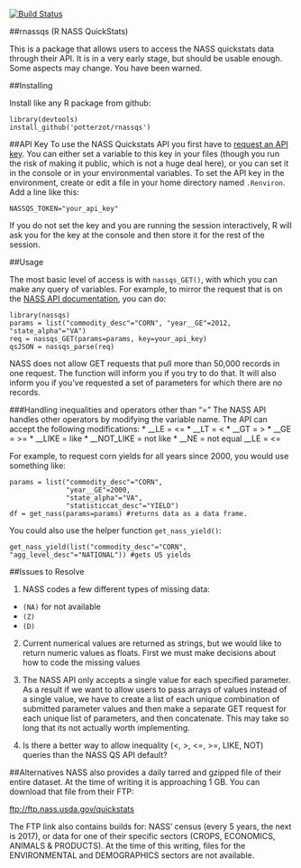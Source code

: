 [![Build Status](https://travis-ci.org/potterzot/rnassqs.svg?branch=master)](https://travis-ci.org/potterzot/rnassqs)

##rnassqs (R NASS QuickStats)

This is a package that allows users to access the NASS quickstats data through their API. It is in a very early stage, but should be usable enough. Some aspects may change. You have been warned.

##Installing

Install like any R package from github:

    library(devtools)
    install_github('potterzot/rnassqs')

##API Key
To use the NASS Quickstats API you first have to [request an API key](http://quickstats.nass.usda.gov/api). You can either set a variable to this key in your files (though you run the risk of making it public, which is not a huge deal here), or you can set it in the console or in your environmental variables. To set the API key in the environment, create or edit a file in your home directory named `.Renviron`. Add a line like this:

    NASSQS_TOKEN="your_api_key"

If you do not set the key and you are running the session interactively, R will ask you for the key at the console and then store it for the rest of the session.

##Usage

The most basic level of access is with ```nassqs_GET()```, with which you can make any query of variables. For example, to mirror the request that is on the [NASS API documentation](http://quickstats.nass.usda.gov/api), you can do:

    library(nassqs)
    params = list("commodity_desc"="CORN", "year__GE"=2012, "state_alpha"="VA")
    req = nassqs_GET(params=params, key=your_api_key)
    qsJSON = nassqs_parse(req)
    
NASS does not allow GET requests that pull more than 50,000 records in one request. The function will inform you if you try to do that. It will also inform you if you've requested a set of parameters for which there are no records.

###Handling inequalities and operators other than "="
The NASS API handles other operators by modifying the variable name. The API can accept the following modifications:
* __LE = <= 
* __LT = < 
* __GT = > 
* __GE = >= 
* __LIKE = like 
* __NOT_LIKE = not like 
* __NE = not equal __LE = <= 

For example, to request corn yields for all years since 2000, you would use something like:

    params = list("commodity_desc"="CORN", 
                  "year__GE"=2000, 
                  "state_alpha"="VA", 
                  "statisticcat_desc"="YIELD")
    df = get_nass(params=params) #returns data as a data frame.

You could also use the helper function ```get_nass_yield()```:

    get_nass_yield(list("commodity_desc"="CORN", "agg_level_desc"="NATIONAL")) #gets US yields


##Issues to Resolve

1. NASS codes a few different types of missing data:
* `(NA)` for not available
* `(Z)`
* `(D)`

2. Current numerical values are returned as strings, but we would like to return numeric values as floats. First we must make decisions about how to code the missing values

3. The NASS API only accepts a single value for each specified parameter. As a result if we want to allow users to pass arrays of values instead of a single value, we have to create a list of each unique combination of submitted parameter values and then make a separate GET request for each unique list of parameters, and then concatenate. This may take so long that its not actually worth implementing.

4. Is there a better way to allow inequality (<, >, <=, >=, LIKE, NOT) queries than the NASS QS API default?

##Alternatives
NASS also provides a daily tarred and gzipped file of their entire dataset. At the time of writing it is approaching 1 GB. You can download that file from their FTP:

[ftp://ftp.nass.usda.gov/quickstats](ftp://ftp.nass.usda.gov/quickstats)

The FTP link also contains builds for: NASS' census (every 5 years, the next is 2017), or data for one of their specific sectors (CROPS, ECONOMICS, ANIMALS & PRODUCTS). At the time of this writing, files for the ENVIRONMENTAL and DEMOGRAPHICS sectors are not available.
